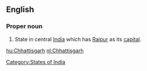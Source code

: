 ==English==

===Proper noun===
{{en-proper noun}}

# State in central [[India]] which has [[Raipur]] as its [[capital]].

[[Category:States of India]]

[[hu:Chhattisgarh]]
[[nl:Chhattisgarh]]